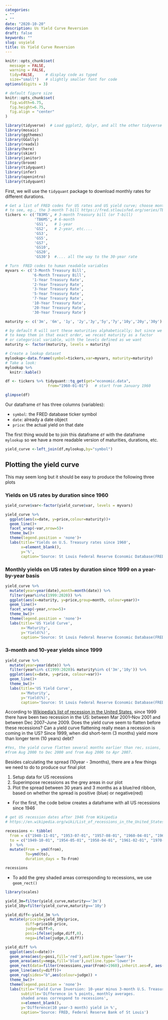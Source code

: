 ```yaml
---
categories:
- ""
- ""
date: "2020-10-20"
description: Us Yield Curve Reversion
draft: false
keywords: ""
slug: usyield
title: Us Yield Curve Reversion
---
```



```r
knitr::opts_chunk$set(
  message = FALSE, 
  warning = FALSE, 
  tidy=FALSE,     # display code as typed
  size="small")   # slightly smaller font for code
options(digits = 3)

# default figure size
knitr::opts_chunk$set(
  fig.width=6.75, 
  fig.height=6.75,
  fig.align = "center"
)
```


```r
library(tidyverse)  # Load ggplot2, dplyr, and all the other tidyverse packages
library(mosaic)
library(ggthemes)
library(GGally)
library(readxl)
library(here)
library(skimr)
library(janitor)
library(broom)
library(tidyquant)
library(infer)
library(openintro)
library(tidyquant)
```


First, we will use the `tidyquant` package to download monthly rates for different durations. 

```r
# Get a list of FRED codes for US rates and US yield curve; choose monthly frequency
# to see, eg., the 3-month T-bill https://fred.stlouisfed.org/series/TB3MS
tickers <- c('TB3MS', # 3-month Treasury bill (or T-bill)
             'TB6MS', # 6-month
             'GS1',   # 1-year
             'GS2',   # 2-year, etc....
             'GS3',
             'GS5',
             'GS7',
             'GS10',
             'GS20',
             'GS30')  #.... all the way to the 30-year rate

# Turn  FRED codes to human readable variables
myvars <- c('3-Month Treasury Bill',
            '6-Month Treasury Bill',
            '1-Year Treasury Rate',
            '2-Year Treasury Rate',
            '3-Year Treasury Rate',
            '5-Year Treasury Rate',
            '7-Year Treasury Rate',
            '10-Year Treasury Rate',
            '20-Year Treasury Rate',
            '30-Year Treasury Rate')

maturity <- c('3m', '6m', '1y', '2y','3y','5y','7y','10y','20y','30y')

# by default R will sort these maturities alphabetically; but since we want
# to keep them in that exact order, we recast maturity as a factor 
# or categorical variable, with the levels defined as we want
maturity <- factor(maturity, levels = maturity)

# Create a lookup dataset
mylookup<-data.frame(symbol=tickers,var=myvars, maturity=maturity)
# Take a look:
mylookup %>% 
  knitr::kable()

df <- tickers %>% tidyquant::tq_get(get="economic.data", 
                   from="1960-01-01")   # start from January 1960

glimpse(df)
```

Our dataframe `df` has three columns (variables):

- `symbol`: the FRED database ticker symbol
- `date`: already a date object
- `price`: the actual yield on that date

The first thing would be to join this dataframe `df` with the dataframe `mylookup` so we have a more readable version of maturities, durations, etc.


```r

yield_curve <-left_join(df,mylookup,by="symbol") 
```

## Plotting the yield curve

This may seem long but it should be easy to produce the following three plots

### Yields on US rates by duration since 1960
```r
yield_curve$var<-factor(yield_curve$var, levels = myvars)

```

```r
yield_curve %>% 
  ggplot(aes(x=date, y=price,colour=maturity))+
  geom_line()+
  facet_wrap(~var,nrow=5)+
  theme_bw()+
  theme(legend.position = 'none')+
  labs(title='Yields on U.S. Treasury rates since 1960',
       x=element_blank(),
       y='%',
       caption='Source: St Louis Federal Reserve Economic Database(FRED)')

```

### Monthly yields on US rates by duration since 1999 on a year-by-year basis

```r
yield_curve %>% 
  mutate(year=year(date),month=month(date)) %>% 
  filter(year%in%c(1999:2020)) %>% 
  ggplot(aes(x=maturity, y=price,group=month, colour=year))+
  geom_line()+
  facet_wrap(~year,nrow=5)+
  theme_bw()+
  theme(legend.position = 'none')+
  labs(title='US Yield Curve',
       x='Maturity',
       y='Yield(%)',
       caption='Source: St Louis Federal Reserve Economic Database(FRED)')
```

### 3-month and 10-year yields since 1999
```r
yield_curve %>% 
  mutate(year=year(date)) %>% 
  filter(year%in% c(1999:2020)& maturity%in% c('3m','10y')) %>% 
  ggplot(aes(x=date, y=price, colour=var))+
  geom_line()+
  theme_bw()+
  labs(title='US Yield Curve',
       x='Maturity',
       y='Yield(%)',
       caption='Source: St Louis Federal Reserve Economic Database(FRED)')
```




According to [Wikipedia's list of recession in the United States](https://en.wikipedia.org/wiki/List_of_recessions_in_the_United_States), since 1999 there have been two recession in the US: between Mar 2001–Nov 2001 and between Dec 2007–June 2009. Does the yield curve seem to flatten before these recessions? Can a yield curve flattening really mean a recession is coming in the US? Since 1999, when did short-term (3 months) yield more than longer term (10 years) debt?

```r

#Yes, the yield curve flatten several months earlier than rec，ssions, which is a very useful indicator for recession.
#from Aug 2000 to Dec 2000 and from Aug 2006 to Apr 2007.
```



Besides calculating the spread (10year - 3months), there are a few things we need to do to produce our final plot

1. Setup data for US recessions
1. Superimpose recessions as the grey areas in our plot
1. Plot the spread between 30 years and 3 months as a blue/red ribbon, based on whether the spread is positive (blue) or negative(red)


- For the first, the code below creates a dataframe with all US recessions since 1946

```r

# get US recession dates after 1946 from Wikipedia 
# https://en.wikipedia.org/wiki/List_of_recessions_in_the_United_States

recessions <- tibble(
  from = c("1948-11-01", "1953-07-01", "1957-08-01", "1960-04-01", "1969-12-01", "1973-11-01", "1980-01-01","1981-07-01", "1990-07-01", "2001-03-01", "2007-12-01"),  
  to = c("1949-10-01", "1954-05-01", "1958-04-01", "1961-02-01", "1970-11-01", "1975-03-01", "1980-07-01", "1982-11-01", "1991-03-01", "2001-11-01", "2009-06-01") 
  )  %>% 
  mutate(From = ymd(from), 
         To=ymd(to),
         duration_days = To-From)

recessions
```

- To add the grey shaded areas corresponding to recessions, we use `geom_rect()`

```r
library(scales)
```

```r
yield_3m=filter(yield_curve,maturity=='3m')
yield_10y=filter(yield_curve,maturity=='10y')

yield_diff<-yield_3m %>% 
  mutate(price10=yield_10y$price,
         diff=price10-price,
         judge=diff>0,
         posi=ifelse(judge,diff,0),
         nega=ifelse(judge,0,diff)) 

yield_diff %>% 
  ggplot(aes(x=date))+
  geom_area(aes(y=posi,fill='red'),outline.type='lower')+
  geom_area(aes(y=nega,fill='blue'),outline.type='lower')+
  geom_rect(data=filter(recessions,year(From)>1960),inherit.aes=F, aes(xmin=From, xmax=To, ymin=-Inf, ymax=+Inf), fill='grey', alpha=0.5)+
  geom_line(aes(y=diff))+
  geom_rug(sides="b",aes(colour=judge)) +
  theme_bw()+
  theme(legend.position = 'none')+
  labs(title='Yield Curve Inversion: 10-year minus 3-month U.S. Treasury rates',
       subtitle='Difference in % points, monthly averages.
       shaded areas correspond to recessions',
       x=element_blank(),
       y='Difference(10 year-3 month) yield in %',
       caption='Source: FRED, Federal Reserve Bank of St Louis')
```
